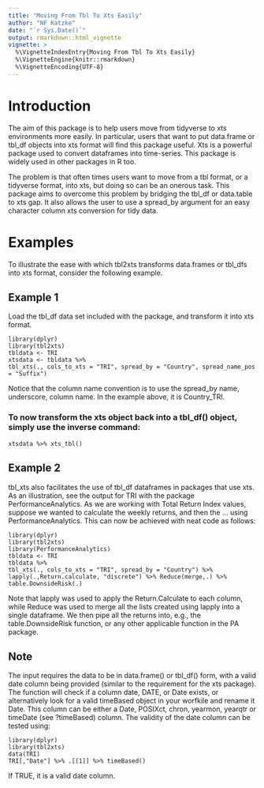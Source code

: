 ---
title: "Moving From Tbl To Xts Easily"
author: "NF Katzke"
date: "`r Sys.Date()`"
output: rmarkdown::html_vignette
vignette: >
  %\VignetteIndexEntry{Moving From Tbl To Xts Easily}
  %\VignetteEngine{knitr::rmarkdown}
  %\VignetteEncoding{UTF-8}
---



# Introduction 

The aim of this package is to help users move from tidyverse to xts environments more easily. In particular, users that want to put data.frame or tbl_df objects into xts format will find this package useful. Xts is a powerful package used to convert dataframes into time-series. This package is widely used in other packages in R too. 

The problem is that often times users want to move from a tbl format, or a tidyverse format, into xts, but doing so can be an onerous task. This package aims to overcome this problem by bridging the tbl_df or data.table to xts gap. It also allows the user to use a spread_by argument for an easy character column xts conversion for tidy data.

# Examples

To illustrate the ease with which tbl2xts transforms data.frames or tbl_dfs into xts format, consider the following example.

## Example 1   

Load the tbl_df data set included with the package, and transform it into xts format.

    library(dplyr)
    library(tbl2xts)
    tbldata <- TRI
    xtsdata <- tbldata %>% 
    tbl_xts(., cols_to_xts = "TRI", spread_by = "Country", spread_name_pos = "Suffix")
    
Notice that the column name convention is to use the spread_by name, underscore, column name. In the example above, it is Country_TRI.

### To now transform the xts object back into a tbl_df() object, simply use the inverse command:

    xtsdata %>% xts_tbl()

## Example 2

tbl_xts also facilitates the use of tbl_df dataframes in packages that use xts. As an illustration, see the output for TRI with the package PerformanceAnalytics. As we are working with Total Return Index values, suppose we wanted to calculate the weekly returns, and then the ... using PerformanceAnalytics. This can now be achieved with neat code as follows:

    library(dplyr)
    library(tbl2xts)
    library(PerformanceAnalytics)
    tbldata <- TRI
    tbldata %>% 
    tbl_xts(., cols_to_xts = "TRI", spread_by = "Country") %>% 
    lapply(.,Return.calculate, "discrete") %>% Reduce(merge,.) %>% table.DownsideRisk(.)

Note that lapply was used to apply the Return.Calculate to each column, while Reduce was used to merge all the lists created using lapply into a single dataframe. We then pipe all the returns into, e.g., the table.DownsideRisk function, or any other applicable function in the PA package.

## Note


The input requires the data to be in data.frame() or tbl_df() form, with a valid date column being provided (similar to the requirement for the xts package). The function will check if a column date, DATE, or Date exists, or alternatively look for a valid timeBased object in your worfkile and rename it Date. This column can be either a Date, POSIXct, chron, yearmon, yearqtr or timeDate (see ?timeBased) column. The validity of the date column can be tested using:

    library(dplyr)
    library(tbl2xts)
    data(TRI)
    TRI[,"Date"] %>% .[[1]] %>% timeBased()

If TRUE, it is a valid date column.


